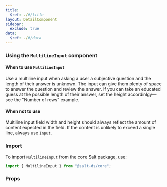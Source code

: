 ```yaml
---
title:
  $ref: ./#/title
layout: DetailComponent
sidebar:
  exclude: true
data:
  $ref: ./#/data
---
```


### Using the `MultilineInput` component

#### When to use `MultilineInput`

Use a multiline input when asking a user a subjective question and the length of their answer is unknown. The input can give them plenty of space to answer the question and review the answer. If you can take an educated guess at the possible length of their answer, set the height accordinlgy—see the "Number of rows" example.

#### When not to use

Multiline input field width and height should always reflect the amount of content expected in the field. If the content is unlikely to exceed a single line, always use [`Input`](../input).

### Import

To import `MultilineInput` from the core Salt package, use:

```js
import { MultilineInput } from "@salt-ds/core";
```

### Props

<PropsTable componentName="MultilineInput" />
